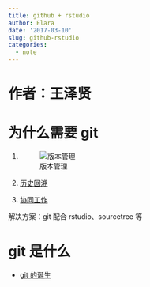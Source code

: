 ```yaml
---
title: github + rstudio
author: Elara
date: '2017-03-10'
slug: github-rstudio
categories:
  - note
---
```


# 作者：王泽贤

# 为什么需要 git

1. ![版本管理](http://www.liaoxuefeng.com/files/attachments/0013848606651673ff1c83932d249118bf8fd5c58c15ca2000/0)

2. [历史回溯](https://github.com/elara7/R-in-SOE/commits/master)

3. [协同工作](https://github.com/rstudio/tensorflow/commits/master)

解决方案：git 配合 rstudio、sourcetree 等

# git 是什么

- [git 的诞生](http://www.liaoxuefeng.com/wiki/0013739516305929606dd18361248578c67b8067c8c017b000/00137402760310626208b4f695940a49e5348b689d095fc000])